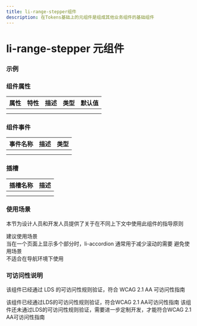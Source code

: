 ```yaml
---
title: li-range-stepper组件
description: 在Tokens基础上的元组件是组成其他业务组件的基础组件
---
```


# li-range-stepper 元组件

### 示例


### 组件属性

| 属性 | 特性 | 描述 | 类型 | 默认值 |
| ---- | ---- | ---- | ---- | ------ |
|      |      |      |      |        |
|      |      |      |      |        |

### 组件事件

| 事件名称 | 描述 | 类型 |
| -------- | ---- | ---- |
|          |      |      |
|          |      |      |

### 插槽

| 插槽名称 | 描述 |
| -------- | ---- |
|          |      |
|          |      |

### 使用场景

本节为设计人员和开发人员提供了关于在不同上下文中使用此组件的指导原则


<Callout emoji="❤️">
  建议使用场景
  <br />
  当在一个页面上显示多个部分时，li-accordion 通常用于减少滚动的需要
</Callout>

<Callout type="error" emoji="️🚫">
  避免使用场景
  <br />
  不适合在导航环境下使用
</Callout>

### 可访问性说明

该组件已经通过 LDS 的可访问性规则验证，符合 WCAG 2.1 AA 可访问性指南

<Callout type="warning" emoji="✅">
  该组件已经通过LDS的可访问性规则验证，符合WCAG 2.1 AA可访问性指南
</Callout>

<Callout type="warning" emoji="❎">
  该组件还未通过LDS的可访问性规则验证，需要进一步定制开发，才能符合WCAG 2.1
  AA可访问性指南
</Callout>
